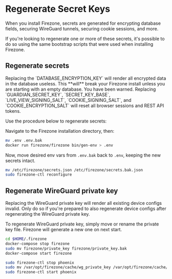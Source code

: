 
# Regenerate Secret Keys

When you install Firezone, secrets are generated for encrypting database fields,
securing WireGuard tunnels, securing cookie sessions, and more.

If you're looking to regenerate one or more of these secrets, it's possible to
do so using the same bootstrap scripts that were used when installing Firezone.

## Regenerate secrets

<Alert color="danger">
  Replacing the `DATABASE_ENCRYPTION_KEY` will render all encrypted data in the
  database useless. This **will** break your Firezone install unless you are
  starting with an empty database. You have been warned.
</Alert>

<Alert color="warning">
  Replacing `GUARDIAN_SECRET_KEY`, `SECRET_KEY_BASE`, `LIVE_VIEW_SIGNING_SALT`,
  `COOKIE_SIGNING_SALT`, and `COOKIE_ENCRYPTION_SALT` will reset all browser
  sessions and REST API tokens.
</Alert>

Use the procedure below to regenerate secrets:

<TabsGroup>
<TabsItem title="Docker" active>

Navigate to the Firezone installation directory, then:

```bash
mv .env .env.bak
docker run firezone/firezone bin/gen-env > .env
```

Now, move desired env vars from `.env.bak` back to `.env`, keeping the new
secrets intact.

</TabsItem>
<TabsItem title="Omnibus">

```bash
mv /etc/firezone/secrets.json /etc/firezone/secrets.bak.json
sudo firezone-ctl reconfigure
```

</TabsItem>
</TabsGroup>

## Regenerate WireGuard private key

<Alert color="warning">
  Replacing the WireGuard private key will render all existing device configs
  invalid. Only do so if you're prepared to also regenerate device configs after
  regenerating the WireGuard private key.
</Alert>

To regenerate WireGuard private key, simply move or rename the private key file.
Firezone will generate a new one on next start.

<TabsGroup>
<TabsItem title="Docker" active>

```bash
cd $HOME/.firezone
docker-compose stop firezone
sudo mv firezone/private_key firezone/private_key.bak
docker-compose start firezone
```

</TabsItem>
<TabsItem title="Omnibus">

```bash
sudo firezone-ctl stop phoenix
sudo mv /var/opt/firezone/cache/wg_private_key /var/opt/firezone/cache/wg_private_key.bak
sudo firezone-ctl start phoenix
```

</TabsItem>
</TabsGroup>
